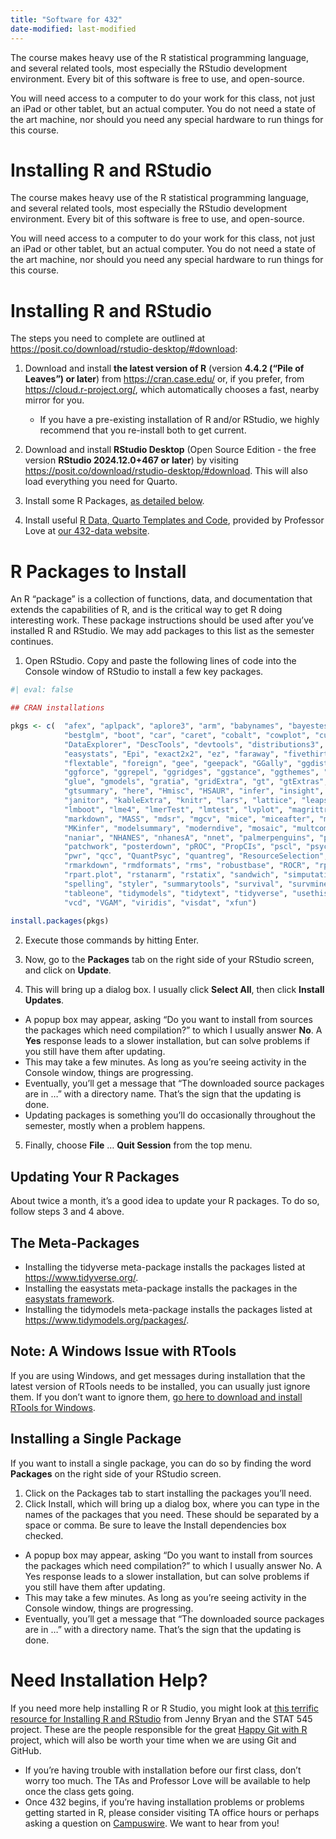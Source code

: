```yaml
---
title: "Software for 432"
date-modified: last-modified
---
```


The course makes heavy use of the R statistical programming language, and several related tools, most especially the RStudio development environment. Every bit of this software is free to use, and open-source.

You will need access to a computer to do your work for this class, not just an iPad or other tablet, but an actual computer. You do not need a state of the art machine, nor should you need any special hardware to run things for this course. 

# Installing R and RStudio

The course makes heavy use of the R statistical programming language, and several related tools, most especially the RStudio development environment. Every bit of this software is free to use, and open-source.

You will need access to a computer to do your work for this class, not just an iPad or other tablet, but an actual computer. You do not need a state of the art machine, nor should you need any special hardware to run things for this course. 

# Installing R and RStudio

The steps you need to complete are outlined at <https://posit.co/download/rstudio-desktop/#download>:

1. Download and install **the latest version of R** (version **4.4.2 ("Pile of Leaves") or later**) from <https://cran.case.edu/> or, if you prefer, from <https://cloud.r-project.org/>, which automatically chooses a fast, nearby mirror for you.
    - If you have a pre-existing installation of R and/or RStudio, we highly recommend that you re-install both to get current.

2. Download and install **RStudio Desktop** (Open Source Edition - the free version **RStudio 2024.12.0+467 or later**) by visiting <https://posit.co/download/rstudio-desktop/#download>. This will also load everything you need for Quarto.

3. Install some R Packages, [as detailed below](#r-packages-to-install).

4. Install useful [R Data, Quarto Templates and Code](https://github.com/THOMASELOVE/432-data), provided by Professor Love at [our 432-data website](https://github.com/THOMASELOVE/432-data).

# R Packages to Install

An R "package" is a collection of functions, data, and documentation that extends the capabilities of R, and is the critical way to get R doing interesting work. These package instructions should be used after you’ve installed R and RStudio. We may add packages to this list as the semester continues.

1. Open RStudio. Copy and paste the following lines of code into the Console window of RStudio to install a few key packages.

```r
#| eval: false

## CRAN installations

pkgs <- c(  "afex", "aplpack", "aplore3", "arm", "babynames", "bayestestR",
            "bestglm", "boot", "car", "caret", "cobalt", "cowplot", "cutpointr",
            "DataExplorer", "DescTools", "devtools", "distributions3", 
            "easystats", "Epi", "exact2x2", "ez", "faraway", "fivethirtyeight",
            "flextable", "foreign", "gee", "geepack", "GGally", "ggdist", 
            "ggforce", "ggrepel", "ggridges", "ggstance", "ggthemes", "glmnet", 
            "glue", "gmodels", "gratia", "gridExtra", "gt", "gtExtras", 
            "gtsummary", "here", "Hmisc", "HSAUR", "infer", "insight", 
            "janitor", "kableExtra", "knitr", "lars", "lattice", "leaps", 
            "lmboot", "lme4", "lmerTest", "lmtest", "lvplot", "magrittr", 
            "markdown", "MASS", "mdsr", "mgcv", "mice", "miceafter", "mitml", 
            "MKinfer", "modelsummary", "moderndive", "mosaic", "multcomp", 
            "naniar", "NHANES", "nhanesA", "nnet", "palmerpenguins", "party", 
            "patchwork", "posterdown", "pROC", "PropCIs", "pscl", "psych", 
            "pwr", "qcc", "QuantPsyc", "quantreg", "ResourceSelection", 
            "rmarkdown", "rmdformats", "rms", "robustbase", "ROCR", "rpart", 
            "rpart.plot", "rstanarm", "rstatix", "sandwich", "simputation", 
            "spelling", "styler", "summarytools", "survival", "survminer", 
            "tableone", "tidymodels", "tidytext", "tidyverse", "usethis", 
            "vcd", "VGAM", "viridis", "visdat", "xfun")
                
install.packages(pkgs)
```

2. Execute those commands by hitting Enter.

3. Now, go to the **Packages** tab on the right side of your RStudio screen, and click on **Update**.

4. This will bring up a dialog box. I usually click **Select All**, then click **Install Updates**. 

- A popup box may appear, asking "Do you want to install from sources the packages which need compilation?" to which I usually answer **No**. A **Yes** response leads to a slower installation, but can solve problems if you still have them after updating.
- This may take a few minutes. As long as you're seeing activity in the Console window, things are progressing.
- Eventually, you'll get a message that "The downloaded source packages are in ..." with a directory name. That's the sign that the updating is done.
- Updating packages is something you'll do occasionally throughout the semester, mostly when a problem happens.

5. Finally, choose **File** ... **Quit Session** from the top menu.

## Updating Your R Packages

About twice a month, it's a good idea to update your R packages. To do so, follow steps 3 and 4 above.

## The Meta-Packages

- Installing the tidyverse meta-package installs the packages listed at <https://www.tidyverse.org/>.
- Installing the easystats meta-package installs the packages in the [easystats framework](https://easystats.github.io/easystats/).
- Installing the tidymodels meta-package installs the packages listed at <https://www.tidymodels.org/packages/>.

## Note: A Windows Issue with RTools

If you are using Windows, and get messages during installation that the latest version of RTools needs to be installed, you can usually just ignore them. If you don’t want to ignore them, [go here to download and install RTools for Windows](https://cran.r-project.org/bin/windows/Rtools/).

## Installing a Single Package

If you want to install a single package, you can do so by finding the word **Packages** on the right side of your RStudio screen.

1. Click on the Packages tab to start installing the packages you’ll need.
2. Click Install, which will bring up a dialog box, where you can type in the names of the packages that you need. These should be separated by a space or comma. Be sure to leave the Install dependencies box checked.

  - A popup box may appear, asking “Do you want to install from sources the packages which need compilation?” to which I usually answer No. A Yes response leads to a slower installation, but can solve problems if you still have them after updating.
  - This may take a few minutes. As long as you’re seeing activity in the Console window, things are progressing.
  - Eventually, you’ll get a message that “The downloaded source packages are in …” with a directory name. That’s the sign that the updating is done.
  
# Need Installation Help?

If you need more help installing R or R Studio, you might look at [this terrific resource for Installing R and RStudio](https://stat545.com/install.html) from Jenny Bryan and the STAT 545 project. These are the people responsible for the great [Happy Git with R](http://happygitwithr.com/) project, which will also be worth your time when we are using Git and GitHub.

- If you're having trouble with installation before our first class, don't worry too much. The TAs and Professor Love will be available to help once the class gets going.
- Once 432 begins, if you're having installation problems or problems getting started in R, please consider visiting TA office hours or perhaps asking a question on [Campuswire](https://campuswire.com/). We want to hear from you!

